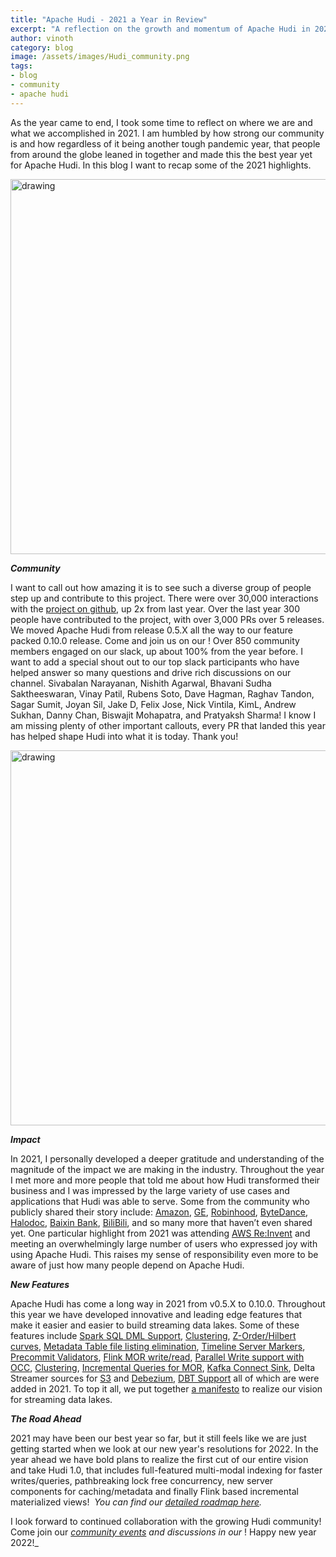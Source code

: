 ```yaml
---
title: "Apache Hudi - 2021 a Year in Review"
excerpt: "A reflection on the growth and momentum of Apache Hudi in 2021"
author: vinoth
category: blog
image: /assets/images/Hudi_community.png
tags:
- blog
- community
- apache hudi
---
```



As the year came to end, I took some time to reflect on where we are and what we accomplished in 2021. I am humbled by how strong our community is and how regardless of it being another tough pandemic year, that people from around the globe leaned in together and made this the best year yet for Apache Hudi. In this blog I want to recap some of the 2021 highlights.

<!--truncate-->
<img src="/assets/images/Hudi_community.png" alt="drawing" width="600"/>

**_Community_**

I want to call out how amazing it is to see such a diverse group of people step up and contribute to this project. There were over 30,000 interactions with the [project on github](https://github.com/apache/hudi/), up 2x from last year. Over the last year 300 people have contributed to the project, with over 3,000 PRs over 5 releases. We moved Apache Hudi from release 0.5.X all the way to our feature packed 0.10.0 release. Come and join us on our <SlackCommunity title="active slack channel" />! Over 850 community members engaged on our slack, up about 100% from the year before. I want to add a special shout out to our top slack participants who have helped answer so many questions and drive rich discussions on our channel. Sivabalan Narayanan, Nishith Agarwal, Bhavani Sudha Saktheeswaran, Vinay Patil, Rubens Soto, Dave Hagman, Raghav Tandon, Sagar Sumit, Joyan Sil, Jake D, Felix Jose, Nick Vintila, KimL, Andrew Sukhan, Danny Chan, Biswajit Mohapatra, and Pratyaksh Sharma! I know I am missing plenty of other important callouts, every PR that landed this year has helped shape Hudi into what it is today. Thank you!

<img src="/assets/images/powers/hudi-logo-page.png" alt="drawing" width="600"/>

**_Impact_**

In 2021, I personally developed a deeper gratitude and understanding of the magnitude of the impact we are making in the industry. Throughout the year I met more and more people that told me about how Hudi transformed their business and I was impressed by the large variety of use cases and applications that Hudi was able to serve. Some from the community who publicly shared their story include: [Amazon](https://aws.amazon.com/blogs/big-data/how-amazon-transportation-service-enabled-near-real-time-event-analytics-at-petabyte-scale-using-aws-glue-with-apache-hudi/), [GE](https://aws.amazon.com/blogs/big-data/how-ge-aviation-built-cloud-native-data-pipelines-at-enterprise-scale-using-the-aws-platform/), [Robinhood](https://s.apache.org/hudi-robinhood-talk), [ByteDance](http://hudi.apache.org/blog/2021/09/01/building-eb-level-data-lake-using-hudi-at-bytedance), [Halodoc](https://blogs.halodoc.io/data-platform-2-0-part-1/), [Baixin Bank](https://developpaper.com/baixin-banks-real-time-data-lake-evolution-scheme-based-on-apache-hudi/), [BiliBili](https://developpaper.com/practice-of-apache-hudi-in-building-real-time-data-lake-at-station-b/), and so many more that haven’t even shared yet. One particular highlight from 2021 was attending [AWS Re:Invent](https://youtu.be/lGm8qe4tBrg?t=2115) and meeting an overwhelmingly large number of users who expressed joy with using Apache Hudi. This raises my sense of responsibility even more to be aware of just how many people depend on Apache Hudi.

**_New Features_**

Apache Hudi has come a long way in 2021 from v0.5.X to 0.10.0. Throughout this year we have developed innovative and leading edge features that make it easier and easier to build streaming data lakes. Some of these features include [Spark SQL DML Support](https://hudi.apache.org/docs/sql_ddl), [Clustering](https://hudi.apache.org/docs/clustering), [Z-Order/Hilbert curves](https://hudi.apache.org/blog/2021/12/29/hudi-zorder-and-hilbert-space-filling-curves), [Metadata Table file listing elimination](https://hudi.apache.org/docs/metadata), [Timeline Server Markers](https://hudi.apache.org/docs/markers), [Precommit Validators](https://hudi.apache.org/docs/precommit_validator), [Flink MOR write/read](https://hudi.apache.org/docs/writing_data#flink-sql-writer), [Parallel Write support with OCC](https://hudi.apache.org/docs/concurrency_control), [Clustering](https://hudi.apache.org/docs/clustering), [Incremental Queries for MOR](https://hudi.apache.org/docs/querying_data#spark-incr-query), [Kafka Connect Sink](https://github.com/apache/hudi/tree/master/hudi-kafka-connect), Delta Streamer sources for [S3](https://hudi.apache.org/docs/hoodie_streaming_ingestion/#s3-events) and [Debezium](https://hudi.apache.org/releases/release-0.10.0/#debezium-deltastreamer-sources), [DBT Support](https://hudi.apache.org/releases/release-0.10.0/#dbt-support) all of which are were added in 2021. To top it all, we put together [a manifesto](https://hudi.apache.org/blog/2021/07/21/streaming-data-lake-platform) to realize our vision for streaming data lakes.

**_The Road Ahead_**

2021 may have been our best year so far, but it still feels like we are just getting started when we look at our new year's resolutions for 2022. In the year ahead we have bold plans to realize the first cut of our entire vision and take Hudi 1.0, that includes full-featured multi-modal indexing for faster writes/queries, pathbreaking lock free concurrency, new server components for caching/metadata and finally Flink based incremental materialized views!  _You can find our_ [_detailed roadmap here_](https://hudi.apache.org/roadmap)_._

I look forward to continued collaboration with the growing Hudi community! Come join our [_community events_](https://hudi.apache.org/community/syncs) _and discussions in our_ <SlackCommunity title="slack channel" isItalic/>! Happy new year 2022!_
